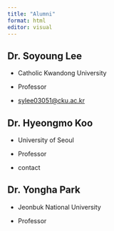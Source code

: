 ```yaml
---
title: "Alumni"
format: html
editor: visual
---
```


## Dr. Soyoung Lee

-   Catholic Kwandong University

-   Professor

-   [sylee03051\@cku.ac.kr](mailto:ylee03051@cku.ac.kr){.email}

## Dr. Hyeongmo Koo

-   University of Seoul

-   Professor

-   contact

## Dr. Yongha Park

-   Jeonbuk National University

-   Professor
